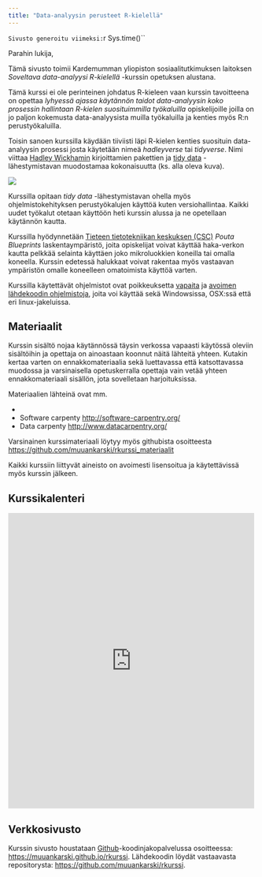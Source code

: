 ```yaml
---
title: "Data-analyysin perusteet R-kielellä"
---
```


`Sivusto generoitu viimeksi: `r Sys.time()``

Parahin lukija, 

Tämä sivusto toimii Kardemumman yliopiston sosiaalitutkimuksen laitoksen *Soveltava data-analyysi R-kielellä* -kurssin opetuksen alustana. 

Tämä kurssi ei ole perinteinen johdatus R-kieleen vaan kurssin tavoitteena on opettaa *lyhyessä ajassa käytännön taidot data-analyysin koko prosessin hallintaan R-kielen suosituimmilla työkaluilla* opiskelijoille joilla on jo paljon kokemusta data-analyysista muilla työkaluilla ja kenties myös R:n perustyökaluilla.

Toisin sanoen kurssilla käydään tiiviisti läpi R-kielen kenties suosituin data-analyysin prosessi josta käytetään nimeä  *hadleyverse* tai *tidyverse*. Nimi viittaa [Hadley Wickhamin](http://hadley.nz/)  kirjoittamien pakettien ja [tidy data](https://cran.r-project.org/web/packages/tidyr/vignettes/tidy-data.html) -lähestymistavan muodostamaa kokonaisuutta (ks. alla oleva kuva).

![](graphics/wickham_cycle.png)

Kurssilla opitaan *tidy data* -lähestymistavan ohella myös ohjelmistokehityksen perustyökalujen käyttöä kuten versiohallintaa. Kaikki uudet työkalut otetaan käyttöön heti kurssin alussa ja ne opetellaan käytännön kautta. 

Kurssilla hyödynnetään [Tieteen tietotekniikan keskuksen (CSC)](http://csc,fi) *Pouta Blueprints*  laskentaympäristö, joita opiskelijat voivat käyttää haka-verkon kautta pelkkää selainta käyttäen joko mikroluokkien koneilla tai omalla koneella. Kurssin edetessä halukkaat voivat rakentaa myös vastaavan ympäristön omalle koneelleen omatoimista käyttöä varten.

Kurssilla käytettävät ohjelmistot ovat poikkeuksetta [vapaita](https://fi.wikipedia.org/wiki/Vapaa_ohjelmisto) ja [avoimen lähdekoodin ohjelmistoja](https://fi.wikipedia.org/wiki/Avoin_l%C3%A4hdekoodi), joita voi käyttää sekä Windowsissa, OSX:ssä että eri linux-jakeluissa.

## Materiaalit

Kurssin sisältö nojaa käytännössä täysin verkossa vapaasti käytössä oleviin sisältöihin ja opettaja on ainoastaan koonnut näitä lähteitä yhteen. Kutakin kertaa varten on ennakkomateriaalia sekä luettavassa että katsottavassa muodossa ja varsinaisella opetuskerralla opettaja vain vetää yhteen ennakkomateriaali sisällön, jota sovelletaan harjoituksissa.

Materiaalien lähteinä ovat mm.

- 
- Software carpenty <http://software-carpentry.org/>
- Data carpenty <http://www.datacarpentry.org/>




Varsinainen kurssimateriaali löytyy myös githubista osoitteesta <https://github.com/muuankarski/rkurssi_materiaalit>

Kaikki kurssiin liittyvät aineisto on avoimesti lisensoitua ja käytettävissä myös kurssin jälkeen.

## Kurssikalenteri


<iframe src="https://calendar.google.com/calendar/embed?mode=AGENDA&amp;height=600&amp;wkst=1&amp;bgcolor=%23FFFFFF&amp;src=rbarcmn1t5ci5endg3phndkc5c%40group.calendar.google.com&amp;color=%2323164E&amp;ctz=Europe%2FHelsinki" style="border-width:0" width="500" height="600" frameborder="0" scrolling="no"></iframe>

## Verkkosivusto

Kurssin sivusto houstataan [Github](https://github.com/)-koodinjakopalvelussa osoitteessa: <https://muuankarski.github.io/rkurssi>. Lähdekoodin löydät vastaavasta repositorysta: <https://github.com/muuankarski/rkurssi>.

